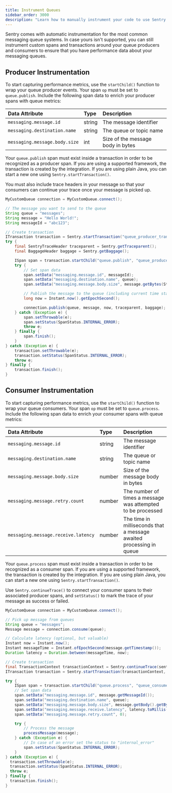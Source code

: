 ```yaml
---
title: Instrument Queues
sidebar_order: 3000
description: "Learn how to manually instrument your code to use Sentry's Queues module. "
---
```

Sentry comes with automatic instrumentation for the most common messaging queue systems. In case yours isn't supported, you can still instrument custom spans and transactions around your queue producers and consumers to ensure that you have performance data about your messaging queues.

## Producer Instrumentation

To start capturing performance metrics, use the `startChild()` function to wrap your queue producer events. Your span `op` must be set to `queue.publish`. Include the following span data to enrich your producer spans with queue metrics:

| Data Attribute | Type | Description |
|:--|:--|:--|
| `messaging.message.id ` | string | The message identifier |
| `messaging.destination.name` | string | The queue or topic name |
| `messaging.message.body.size` | int | Size of the message body in bytes |

Your `queue.publish` span must exist inside a transaction in order to be recognized as a producer span. If you are using a supported framework, the transaction is created by the integration. If you are using plain Java, you can start a new one using `Sentry.startTransaction()`.

You must also include trace headers in your message so that your consumers can continue your trace once your message is picked up.


```java
MyCustomQueue connection = MyCustomQueue.connect();

// The message you want to send to the queue
String queue = "messages";
String message = "Hello World!";
String messageId = "abc123";

// Create transaction
ITransaction transaction = Sentry.startTransaction("queue_producer_transaction", "function");
try {
    final SentryTraceHeader traceparent = Sentry.getTraceparent();
    final BaggageHeader baggage = Sentry.getBaggage();

    ISpan span = transaction.startChild("queue.publish", "queue_producer");
    try {
        // Set span data
        span.setData("messaging.message.id", messageId);
        span.setData("messaging.destination.name", queue);
        span.setData("messaging.message.body.size", message.getBytes(StandardCharsets.UTF_8).length);

        // Publish the message to the queue (including current time stamp)
        long now = Instant.now().getEpochSecond();

        connection.publish(queue, message, now, traceparent, baggage);
    } catch (Exception e) {
        span.setThrowable(e);
        span.setStatus(SpanStatus.INTERNAL_ERROR);
        throw e;
    } finally {
        span.finish();
    }
} catch (Exception e) {
    transaction.setThrowable(e);
    transaction.setStatus(SpanStatus.INTERNAL_ERROR);
    throw e;
} finally {
    transaction.finish();
}
```


## Consumer Instrumentation

To start capturing performance metrics, use the `startChild()` function to wrap your queue consumers. Your span `op` must be set to `queue.process`. Include the following span data to enrich your consumer spans with queue metrics:

| Data Attribute | Type | Description |
|:--|:--|:--|
| `messaging.message.id ` | string | The message identifier |
| `messaging.destination.name` | string | The queue or topic name |
| `messaging.message.body.size` | number | Size of the message body in bytes |
| `messaging.message.retry.count ` | number | The number of times a message was attempted to be processed |
| `messaging.message.receive.latency ` | number | The time in milliseconds that a message awaited processing in queue |

Your `queue.process` span must exist inside a transaction in order to be recognized as a consumer span. If you are using a supported framework, the transaction is created by the integration. If you are using plain Java, you can start a new one using `Sentry.startTransaction()`.

Use `Sentry.continueTrace()` to connect your consumer spans to their associated producer spans, and `setStatus()` to mark the trace of your message as success or failed.


```java
MyCustomQueue connection = MyCustomQueue.connect();

// Pick up message from queues
String queue = "messages";
Message message = connection.consume(queue);

// Calculate latency (optional, but valuable)
Instant now = Instant.now();
Instant messageTime = Instant.ofEpochSecond(message.getTimestamp());
Duration latency = Duration.between(messageTime, now);

// Create transaction
final TransactionContext transactionContext = Sentry.continueTrace(sentryTraceHeader, baggageHeader);
ITransaction transaction = Sentry.startTransaction(transactionContext, "queue_consumer_transaction", "function");

try {
    ISpan span = transaction.startChild("queue.process", "queue_consumer")
    // Set span data
    span.setData("messaging.message.id", message.getMessageId());
    span.setData("messaging.destination.name", queue);
    span.setData("messaging.message.body.size", message.getBody().getBytes(StandardCharsets.UTF_8).length);
    span.setData("messaging.message.receive.latency", latency.toMillis());
    span.setData("messaging.message.retry.count", 0);

    try {
        // Process the message
        processMessage(message);
    } catch (Exception e) {
        // In case of an error set the status to "internal_error"
        span.setStatus(SpanStatus.INTERNAL_ERROR);
    }
} catch (Exception e) {
  transaction.setThrowable(e);
  transaction.setStatus(SpanStatus.INTERNAL_ERROR);
  throw e;
} finally {
  transaction.finish();
}
```

